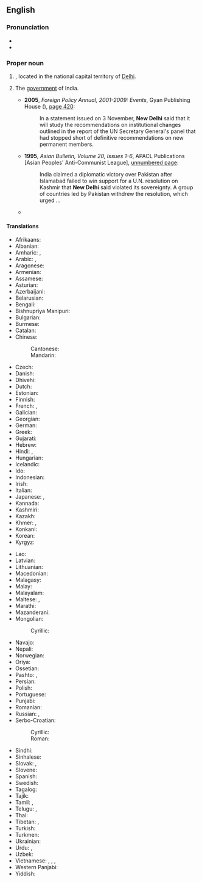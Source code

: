 ==English==
{{wikipedia}}

===Pronunciation===
* {{IPA|en|/n(j)uː ˈdɛli/}}
* {{audio|en|New Delhi.ogg|Audio (IN)}}

===Proper noun===
{{en-proper noun|head=[[new|New]] [[Delhi]]}}

# {{place|en|capital city|c/India}}, located in the national capital territory of [[Delhi]].
# {{lb|en|figurative|metonym}} The [[government]] of India.
#* '''2005''', ''Foreign Policy Annual, 2001-2009: Events'', Gyan Publishing House ({{ISBN|9788178354033}}), [https://books.google.com/books?id=TaQO8xCwrl0C&pg=PA420 page 420]:
#*: In a statement issued on 3 November, '''New Delhi''' said that it  will study the recommendations on institutional changes outlined in the report of  the UN Secretary General&#39;s panel that had stopped short of definitive recommendations on new permanent members.
#* '''1995''', ''Asian Bulletin, Volume 20, Issues 1-6'', APACL Publications [Asian Peoples' Anti-Communist League], [http://books.google.com/books?id=RksnAAAAMAAJ&q=%22New+Delhi+said%22 unnumbered page]:
#*: India claimed a diplomatic victory over Pakistan after Islamabad failed to win  support for a U.N. resolution on Kashmir that '''New Delhi''' said violated its  sovereignty. A group of countries led by Pakistan withdrew the resolution, which  urged&nbsp;...
#* {{quote-journal|en|date=November 1 2004|author=Joseph Y.S. Cheng|title=Challenges to China's Russian Policy in Early 21st Century|journal=Journal of contemporary Asia|url=http://web.ebscohost.com.proxy.library.uu.nl/ehost/pdfviewer/pdfviewer?hid=106&sid=4a57965b-7b1d-4493-b556-eb94d8d38915%40sessionmgr112&vid=2|passage=As Russia accords considerable priority to its strategic partnership with India, it has to reckon with the Indian factor and is therefore subject to pressure from '''New Delhi''' in its relations with China.}}

====Translations====
{{trans-top|capital of India}}
* Afrikaans: {{t|af|Nieu-Delhi}}
* Albanian: {{t|sq|New Delhi}}
* Amharic: {{t|am|ኒው ዴሊ}}, {{t|am|ኒው ዴልሒ}}
* Arabic: {{t|ar|نِيُودِلْهِي|f}}, {{t|ar|دِلْهِي الجَدِيدَة|f}}
* Aragonese: {{t|an|Nueba Deli}}
* Armenian: {{t|hy|Նյու Դելի}}
* Assamese: {{t|as|নয়া দিল্লী}}
* Asturian: {{t|ast|Nueva Delhi}}
* Azerbaijani: {{t|az|Yeni Dehli}}
* Belarusian: {{t|be|Нью-Дэ́лі|m}}
* Bengali: {{t+|bn|নতুন দিল্লি}}
* Bishnupriya Manipuri: {{t|bpy|নুৱা দিল্লী}}
* Bulgarian: {{t|bg|Ню Де́лхи|n}}
* Burmese: {{t|my|[[နယူးဒေလီ]][[မြို့]]}}
* Catalan: {{t|ca|Nova Delhi|f}}
* Chinese:
*: Cantonese: {{t|yue|新德里|tr=san1 dak1 lei5}}
*: Mandarin: {{t+|cmn|新德里|tr=Xīn Délǐ}}
* Czech: {{t+|cs|Nové Dillí|n}}
* Danish: {{t|da|New Delhi}}
* Dhivehi: {{t|dv|ނިއުދިއްލީ|sc=Thaa}}
* Dutch: {{t+|nl|New Delhi|n}}
* Estonian: {{t+|et|New Delhi}}
* Finnish: {{t+|fi|New Delhi}}
* French: {{t+|fr|New Delhi}}, {{qualifier|Frenchified}} {{t|fr|Nouvelle-Delhi}}
* Galician: {{t+|gl|Nova Deli}}
* Georgian: {{t|ka|ნიუ-დელი}}
* German: {{t+|de|Neu-Delhi|n}}
* Greek: {{t+|el|Νέο Δελχί|n}}
* Gujarati: {{t|gu|નવી દિલ્હી}}
* Hebrew: {{t|he|נְיוּ דֶּלְהִי|f|tr=nyu delhi}}
* Hindi: {{t+|hi|नई दिल्ली|f}}, {{t|hi|नई देहली|f}}
* Hungarian: {{t+|hu|Újdelhi}}
* Icelandic: {{t|is|Nýja Delí}}
* Ido: {{t|io|Nova-Delhi}}
* Indonesian: {{t|id|New Delhi}}
* Irish: {{t|ga|Deilí Nua|m}}
* Italian: {{t|it|Nuova Delhi|f}}
* Japanese: {{t|ja|ニューデリー|tr=Nyū-Derī}}, {{t|ja|ニュー・デリー|tr=Nyū-Derī}}
* Kannada: {{t|kn|ನವ ದೆಹಲಿ}}
* Kashmiri: {{t|ks|नवि दिल्ली}}
* Kazakh: {{t|kk|Жаңа Дели}}
* Khmer: {{t|km|ញូវដេលហ៊ី}}, {{t|km|ញូដេលី}}
* Konkani: {{t|kok|नवी दिल्ली|tr=navī dillī}}
* Korean: {{t|ko|^뉴델리}}
* Kyrgyz: {{t|ky|Нью-Дели}}
{{trans-mid}}
* Lao: {{t|lo|ນິວເດລີ}}
* Latvian: {{t|lv|Ņūdeli}}
* Lithuanian: {{t|lt|Naujasis Delis|m}}
* Macedonian: {{t+|mk|Њу Де́лхи|n}}
* Malagasy: {{t|mg|New Delhi}}
* Malay: {{t|ms|New Delhi}}
* Malayalam: {{t|ml|ന്യൂ ഡെല്‍ഹി}}
* Maltese: {{t|mt|New Delhi}}, {{t|mt|Nju Deli}}
* Marathi: {{t|mr|नवी दिल्ली}}
* Mazanderani: {{t|mzn|نودهلي}}
* Mongolian:
*: Cyrillic: {{t|mn|Шинэ Дели}}
* Navajo: {{t|nv|Délii Ániidí}}
* Nepali: {{t|ne|नयाँ दिल्ली}}
* Norwegian: {{t|no|New Delhi}}
* Oriya: {{t|or|ନୂଆଦିଲ୍ଲୀ|sc=Orya}}
* Ossetian: {{t|os|Нью-Дели}}
* Pashto: {{t|ps|نوۍ ډيلي|tr=nawəy ḋīllī}}, {{t|ps|نوۍ دهلي|tr=nawəy dehlī}}
* Persian: {{t|fa|دهلی نو|tr=dehli-ye now}}
* Polish: {{t+|pl|Nowe Delhi|n}}
* Portuguese: {{t+|pt|Nova Deli|f}}
* Punjabi: {{t|pa|ਨਵੀਂ ਦਿੱਲੀ}}
* Romanian: {{t+|ro|New Delhi}}
* Russian: {{t|ru|Нью-Де́ли|m|tr=Nʹju-Dɛ́li}}, {{t+|ru|Де́ли|m|tr=Dɛ́li}}
* Serbo-Croatian:
*: Cyrillic: {{t|sh|Њу Делхи|m}}
*: Roman: {{t|sh|Nju Delhi|m}}
* Sindhi: {{t|sd|نئين دہلي|tr=naʾīn dihlī|sc=sd-Arab}}
* Sinhalese: {{t|si|නව දිල්ලිය}}
* Slovak: {{t|sk|Dillí}}, {{t|sk|Naí Dillí}}
* Slovene: {{t|sl|New Delhi|m}}
* Spanish: {{t+|es|Nueva Delhi|f}}
* Swedish: {{t+|sv|New Delhi}}
* Tagalog: {{t|tl|Bagong Delhi}}
* Tajik: {{t|tg|Деҳлии Нав}}
* Tamil: {{t+|ta|புது தில்லி}}, {{t|ta|நியூ தில்லி}}
* Telugu: {{t|te|క్రొత్త ఢిల్లీ}}, {{t|te|న్యూఢిల్లీ}}
* Thai: {{t|th|นิวเดลี}}
* Tibetan: {{t|bo|ནེའུ་དིལ་ལི}}, {{t|bo|དྷི་ལི་གསར་པ}}
* Turkish: {{t+|tr|Yeni Delhi}}
* Turkmen: {{t|tk|Täze Deli}}
* Ukrainian: {{t|uk|Нью-Де́лі|m}}
* Urdu: {{t|ur|نئی دہلی|f|tr=naī dehlī}}, {{t|ur|نئی دلی|f|tr=naī dillī}}
* Uzbek: {{t|uz|Yangi Dehli}}
* Vietnamese: {{t|vi|New Delhi}}, {{t|vi|Niu Đê-li}}, {{t|vi|Tân Đê-li}}, {{t|vi|Tân Đề-li}}
* Western Panjabi: {{t|pnb|نئی دلی}}
* Yiddish: {{t|yi|נײַע דעלי}}
{{trans-bottom}}